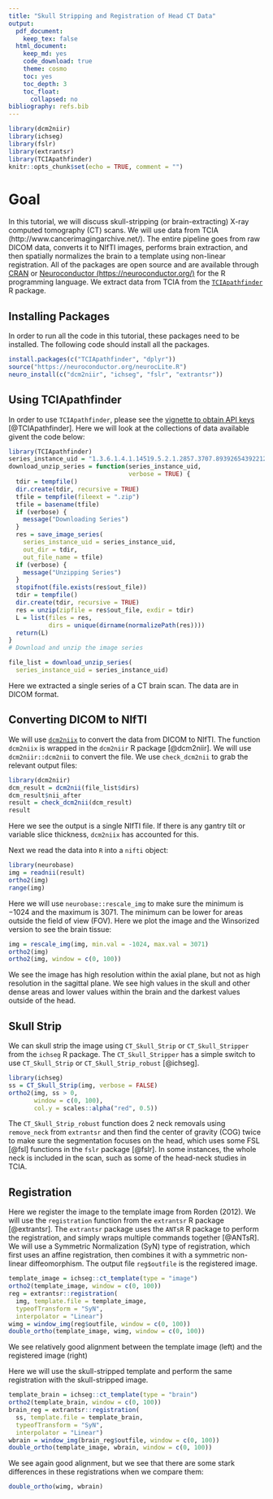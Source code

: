 ```yaml
---
title: "Skull Stripping and Registration of Head CT Data"
output:
  pdf_document:
    keep_tex: false
  html_document:
    keep_md: yes
    code_download: true    
    theme: cosmo
    toc: yes
    toc_depth: 3
    toc_float:
      collapsed: no
bibliography: refs.bib
---
```



```r
library(dcm2niir)
library(ichseg)
library(fslr)
library(extrantsr)
library(TCIApathfinder)
knitr::opts_chunk$set(echo = TRUE, comment = "")
```


# Goal
In this tutorial, we will discuss skull-stripping (or brain-extracting) X-ray computed tomography (CT) scans.  We will use data from TCIA (http://www.cancerimagingarchive.net/).  The entire pipeline goes from raw DICOM data, converts it to NIfTI images, performs brain extraction, and then spatially normalizes the brain to a template using non-linear registration.  All of the packages are open source and are available through [CRAN](https://cran.r-project.org/) or [Neuroconductor (https://neuroconductor.org/)](https://neuroconductor.org/) for the R programming language.  We extract data from TCIA from the [`TCIApathfinder`](https://CRAN.R-project.org/package=TCIApathfinder) R package.

## Installing Packages

In order to run all the code in this tutorial, these packages need to be installed.  The following code should install all the packages. 

```r
install.packages(c("TCIApathfinder", "dplyr"))
source("https://neuroconductor.org/neurocLite.R") 
neuro_install(c("dcm2niir", "ichseg", "fslr", "extrantsr"))
```



## Using TCIApathfinder

In order to use `TCIApathfinder`, please see the [vignette to obtain API keys](https://cran.r-project.org/web/packages/TCIApathfinder/vignettes/introduction.html) [@TCIApathfinder].  Here we will look at the collections of data available givent the code below:

```r
library(TCIApathfinder)
series_instance_uid = "1.3.6.1.4.1.14519.5.2.1.2857.3707.893926543922125108620513439908"
download_unzip_series = function(series_instance_uid,
                                 verbose = TRUE) {
  tdir = tempfile()
  dir.create(tdir, recursive = TRUE)
  tfile = tempfile(fileext = ".zip")
  tfile = basename(tfile)
  if (verbose) {
    message("Downloading Series")
  }
  res = save_image_series(
    series_instance_uid = series_instance_uid, 
    out_dir = tdir, 
    out_file_name = tfile)
  if (verbose) {
    message("Unzipping Series")
  }  
  stopifnot(file.exists(res$out_file))
  tdir = tempfile()
  dir.create(tdir, recursive = TRUE)
  res = unzip(zipfile = res$out_file, exdir = tdir)
  L = list(files = res,
           dirs = unique(dirname(normalizePath(res))))
  return(L)
}
# Download and unzip the image series

file_list = download_unzip_series(
  series_instance_uid = series_instance_uid)
```

Here we extracted a single series of a CT brain scan.  The data are in DICOM format.

## Converting DICOM to NIfTI

We will use [`dcm2niix`](https://github.com/rordenlab/dcm2niix) to convert the data from DICOM to NIfTI.  The function `dcm2niix` is wrapped in the `dcm2niir` R package [@dcm2niir].  We will use `dcm2niir::dcm2nii` to convert the file.  We use `check_dcm2nii` to grab the relevant output files:
 
```r
library(dcm2niir)
dcm_result = dcm2nii(file_list$dirs)
dcm_result$nii_after
result = check_dcm2nii(dcm_result)
result
```
Here we see the output is a single NIfTI file.  If there is any gantry tilt or variable slice thickness, `dcm2niix` has accounted for this.  

Next we read the data into `R` into a `nifti` object:
```r
library(neurobase)
img = readnii(result)
ortho2(img)
range(img)
```

Here we will use `neurobase::rescale_img` to make sure the minimum is $-1024$ and the maximum is $3071$.  The minimum can be lower for areas outside the field of view (FOV).  Here we plot the image and the Winsorized version to see the brain tissue:

```r
img = rescale_img(img, min.val = -1024, max.val = 3071)
ortho2(img)
ortho2(img, window = c(0, 100))
```

We see the image has high resolution within the axial plane, but not as high resolution in the sagittal plane.  We see high values in the skull and other dense areas and lower values within the brain and the darkest values outside of the head.

## Skull Strip

We can skull strip the image using `CT_Skull_Strip` or `CT_Skull_Stripper` from the `ichseg` R package.  The `CT_Skull_Stripper` has a simple switch to use `CT_Skull_Strip` or `CT_Skull_Strip_robust` [@ichseg].  
```r
library(ichseg)
ss = CT_Skull_Strip(img, verbose = FALSE)
ortho2(img, ss > 0, 
       window = c(0, 100),
       col.y = scales::alpha("red", 0.5))
```

The `CT_Skull_Strip_robust` function does 2 neck removals using `remove_neck` from `extrantsr` and then find the center of gravity (COG) twice to make sure the segmentation focuses on the head, which uses some FSL [@fsl] functions in the `fslr` package [@fslr].  In some instances, the whole neck is included in the scan, such as some of the head-neck studies in TCIA.

## Registration

Here we register the image to the template image from Rorden (2012).  We will use the `registration` function from the `extrantsr` R package [@extrantsr].  The `extrantsr` package uses the `ANTsR` R package to perform the registration, and simply wraps multiple commands together [@ANTsR].  We will use a Symmetric Normalization (SyN) type of registration, which first uses an affine registration, then combines it with a symmetric non-linear diffeomorphism.  The output file `reg$outfile` is the registered image.

```r
template_image = ichseg::ct_template(type = "image")
ortho2(template_image, window = c(0, 100))
reg = extrantsr::registration(
  img, template.file = template_image, 
  typeofTransform = "SyN", 
  interpolator = "Linear")
wimg = window_img(reg$outfile, window = c(0, 100))
double_ortho(template_image, wimg, window = c(0, 100))
```
We see relatively good alignment between the template image (left) and the registered image (right)

Here we will use the skull-stripped template and perform the same registration with the skull-stripped image.  
```r
template_brain = ichseg::ct_template(type = "brain")
ortho2(template_brain, window = c(0, 100))
brain_reg = extrantsr::registration(
  ss, template.file = template_brain, 
  typeofTransform = "SyN", 
  interpolator = "Linear")
wbrain = window_img(brain_reg$outfile, window = c(0, 100))
double_ortho(template_image, wbrain, window = c(0, 100))
```

We see again good alignment, but we see that there are some stark differences in these registrations when we compare them:

```r
double_ortho(wimg, wbrain)
```
